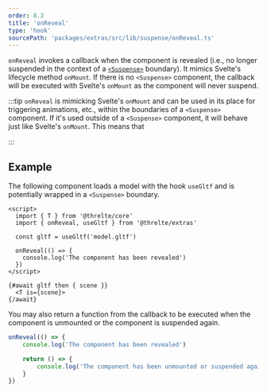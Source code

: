 ```yaml
---
order: 8.2
title: 'onReveal'
type: 'hook'
sourcePath: 'packages/extras/src/lib/suspense/onReveal.ts'
---
```


`onReveal` invokes a callback when the component is revealed (i.e., no
longer suspended in the context of a
[`<Suspense>`](/reference/extras/loading/suspense) boundary). It mimics Svelte's
lifecycle method `onMount`. If there is no `<Suspense>` component, the callback
will be executed with Svelte's `onMount` as the component will never suspend.

:::tip
`onReveal` is mimicking Svelte's `onMount` and can be used in
its place for triggering animations, etc., within the boundaries of a
`<Suspense>` component. If it's used outside of a `<Suspense>` component, it
will behave just like Svelte's `onMount`.
This means that

:::

## Example

The following component loads a model with the hook `useGltf` and is potentially
wrapped in a `<Suspense>` boundary.

```svelte
<script>
  import { T } from '@threlte/core'
  import { onReveal, useGltf } from '@threlte/extras'

  const gltf = useGltf('model.gltf')

  onReveal(() => {
    console.log('The component has been revealed')
  })
</script>

{#await gltf then { scene }}
  <T is={scene}>
{/await}
```

You may also return a function from the callback to be executed when the
component is unmounted or the component is suspended again.

```ts
onReveal(() => {
	console.log('The component has been revealed')

	return () => {
		console.log('The component has been unmounted or suspended again')
	}
})
```
